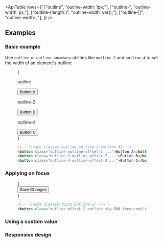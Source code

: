 

<ApiTable
  rows={[
    ["outline", "outline-width: 1px;"],
    ["outline-<number>", "outline-width: <number>px;"],
    ["outline-(length:<custom-property>)", "outline-width: var(<custom-property>);"],
    ["outline-[<value>]", "outline-width: <value>;"],
  ]}
/>

## Examples

### Basic example

Use `outline` or `outline-<number>` utilities like `outline-2` and `outline-4` to set the width of an element's outline:

<Figure>

<Example>
  {
    <div className="flex flex-col items-center justify-center gap-8 text-center text-sm font-bold text-white sm:flex-row sm:gap-16">
      <div className="flex shrink-0 flex-col items-center">
        <p className="mb-3 text-center font-mono text-sm font-medium text-gray-500 dark:text-gray-400">outline</p>
        <button className="dark:border-gray rounded-md border border-gray-300 bg-white px-4 py-2 text-sm font-semibold text-gray-700 outline outline-offset-2 outline-blue-500 dark:border-transparent dark:bg-gray-700 dark:text-gray-200">
          Button A
        </button>
      </div>
      <div className="flex shrink-0 flex-col items-center">
        <p className="mb-3 text-center font-mono text-sm font-medium text-gray-500 dark:text-gray-400">outline-2</p>
        <button className="dark:border-gray rounded-md border border-gray-300 bg-white px-4 py-2 text-sm font-semibold text-gray-700 outline-2 outline-offset-2 outline-blue-500 dark:border-transparent dark:bg-gray-700 dark:text-gray-200">
          Button B
        </button>
      </div>
      <div className="flex shrink-0 flex-col items-center">
        <p className="mb-3 text-center font-mono text-sm font-medium text-gray-500 dark:text-gray-400">outline-4</p>
        <button className="dark:border-gray rounded-md border border-gray-300 bg-white px-4 py-2 text-sm font-semibold text-gray-700 outline-4 outline-offset-2 outline-blue-500 dark:border-transparent dark:bg-gray-700 dark:text-gray-200">
          Button C
        </button>
      </div>
    </div>
  }
</Example>

```html
<!-- [!code classes:outline,outline-2,outline-4] -->
<button class="outline outline-offset-2 ...">Button A</button>
<button class="outline-2 outline-offset-2 ...">Button B</button>
<button class="outline-4 outline-offset-2 ...">Button C</button>
```

</Figure>

### Applying on focus

<TargetingSpecificStates property="outline-width" variant="focus">

<Figure hint="Focus the button to see the outline added">

<Example>
  {
    <div className="mx-auto flex max-w-md justify-center gap-4 text-center text-sm leading-6 font-bold text-white">
      <button className="rounded-md border border-gray-300 bg-white px-4 py-2 text-sm font-semibold text-gray-700 outline-offset-2 outline-sky-500 focus:outline-2 dark:border-transparent dark:bg-gray-700 dark:text-gray-200">
        Save Changes
      </button>
    </div>
  }
</Example>

```html
<!-- [!code classes:focus:outline-2] -->
<button class="outline-offset-2 outline-sky-500 focus:outline-2 ...">Save Changes</button>
```

</Figure>

</TargetingSpecificStates>

### Using a custom value

<UsingACustomValue utility="outline" value="2vw" name="outline width" dataType="length" variable="outline-width" />

### Responsive design

<ResponsiveDesign property="outline-width" defaultClass="outline" featuredClass="outline-2" />
